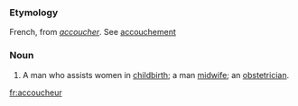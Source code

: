 ===Etymology===
French, from ''[[accoucher]]''. See [[accouchement]]
===Noun===
#A man who assists women in [[childbirth]]; a man [[midwife]]; an [[obstetrician]].

[[fr:accoucheur]]